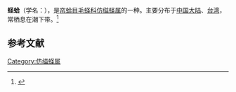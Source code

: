 {{Speciesbox
| name = 蛏蛤
| image = 
| image_width = 
| genus = Azorinus
| species = abbreviatus
| authority = (Gould, 1861)
}}
'''蛏蛤'''（学名：''{{lang|la|Azorinus abbreviatus}}''），是[[帘蛤目|帘蛤目]][[毛蛏科|毛蛏科]][[仿缢蛏属|仿缢蛏属]]的一种。主要分布于[[中国大陆|中国大陆]]、[[台湾|台湾]]，常栖息在潮下带。<ref>{{cite web|url=http://shell.sinica.edu.tw/chinese/shellbase_detail.php?science_no=2626|title=国际贝库：蛏蛤|publisher=台湾贝类资料库|accessdate=2009-08-11|archive-date=2016-03-04|archive-url=https://web.archive.org/web/20160304105906/http://shell.sinica.edu.tw/chinese/shellbase_detail.php?science_no=2626|dead-url=no}}</ref>

== 参考文献 ==
{{reflist|2}}
{{Taxonbar|from=Q13432818}}

[[Category:仿缢蛏属|Category:仿缢蛏属]]